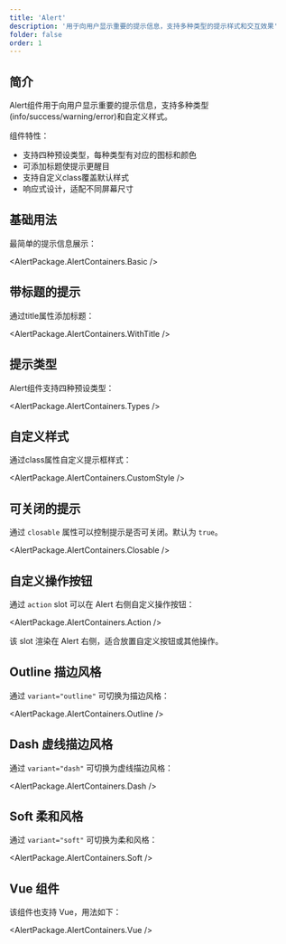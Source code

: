 ```yaml
---
title: 'Alert'
description: '用于向用户显示重要的提示信息，支持多种类型的提示样式和交互效果'
folder: false
order: 1
---
```



## 简介

Alert组件用于向用户显示重要的提示信息，支持多种类型(info/success/warning/error)和自定义样式。

组件特性：

- 支持四种预设类型，每种类型有对应的图标和颜色
- 可添加标题使提示更醒目
- 支持自定义class覆盖默认样式
- 响应式设计，适配不同屏幕尺寸

## 基础用法

最简单的提示信息展示：

<AlertPackage.AlertContainers.Basic />

## 带标题的提示

通过title属性添加标题：

<AlertPackage.AlertContainers.WithTitle />

## 提示类型

Alert组件支持四种预设类型：

<AlertPackage.AlertContainers.Types />

## 自定义样式

通过class属性自定义提示框样式：

<AlertPackage.AlertContainers.CustomStyle />

## 可关闭的提示

通过 `closable` 属性可以控制提示是否可关闭。默认为 `true`。

<AlertPackage.AlertContainers.Closable />

## 自定义操作按钮

通过 `action` slot 可以在 Alert 右侧自定义操作按钮：

<AlertPackage.AlertContainers.Action />

该 slot 渲染在 Alert 右侧，适合放置自定义按钮或其他操作。

## Outline 描边风格

通过 `variant="outline"` 可切换为描边风格：

<AlertPackage.AlertContainers.Outline />

## Dash 虚线描边风格    

通过 `variant="dash"` 可切换为虚线描边风格：

<AlertPackage.AlertContainers.Dash />

## Soft 柔和风格

通过 `variant="soft"` 可切换为柔和风格：

<AlertPackage.AlertContainers.Soft />

## Vue 组件

该组件也支持 Vue，用法如下：

<AlertPackage.AlertContainers.Vue />
